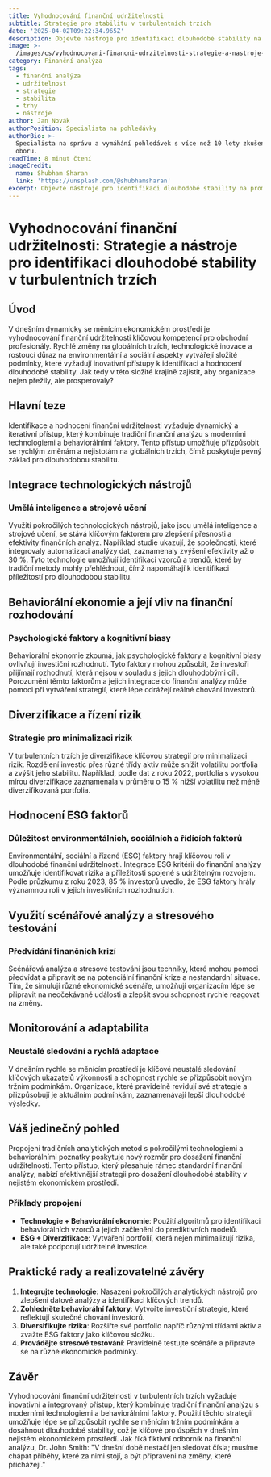 ```yaml
---
title: Vyhodnocování finanční udržitelnosti
subtitle: Strategie pro stabilitu v turbulentních trzích
date: '2025-04-02T09:22:34.965Z'
description: Objevte nástroje pro identifikaci dlouhodobé stability na proměnlivých trzích.
image: >-
  /images/cs/vyhodnocovani-financni-udrzitelnosti-strategie-a-nastroje-pro-identifikaci-dlouhodobe-stability-v-turbulentnich-trzich-1743499354546.jpg
category: Finanční analýza
tags:
  - finanční analýza
  - udržitelnost
  - strategie
  - stabilita
  - trhy
  - nástroje
author: Jan Novák
authorPosition: Specialista na pohledávky
authorBio: >-
  Specialista na správu a vymáhání pohledávek s více než 10 lety zkušeností v
  oboru.
readTime: 8 minut čtení
imageCredit:
  name: Shubham Sharan
  link: 'https://unsplash.com/@shubhamsharan'
excerpt: Objevte nástroje pro identifikaci dlouhodobé stability na proměnlivých trzích.
---
```

# Vyhodnocování finanční udržitelnosti: Strategie a nástroje pro identifikaci dlouhodobé stability v turbulentních trzích

## Úvod

V dnešním dynamicky se měnícím ekonomickém prostředí je vyhodnocování finanční udržitelnosti klíčovou kompetencí pro obchodní profesionály. Rychlé změny na globálních trzích, technologické inovace a rostoucí důraz na environmentální a sociální aspekty vytvářejí složité podmínky, které vyžadují inovativní přístupy k identifikaci a hodnocení dlouhodobé stability. Jak tedy v této složité krajině zajistit, aby organizace nejen přežily, ale prosperovaly?

## Hlavní teze

Identifikace a hodnocení finanční udržitelnosti vyžaduje dynamický a iterativní přístup, který kombinuje tradiční finanční analýzu s moderními technologiemi a behaviorálními faktory. Tento přístup umožňuje přizpůsobit se rychlým změnám a nejistotám na globálních trzích, čímž poskytuje pevný základ pro dlouhodobou stabilitu.

## Integrace technologických nástrojů

### Umělá inteligence a strojové učení

Využití pokročilých technologických nástrojů, jako jsou umělá inteligence a strojové učení, se stává klíčovým faktorem pro zlepšení přesnosti a efektivity finančních analýz. Například studie ukazují, že společnosti, které integrovaly automatizaci analýzy dat, zaznamenaly zvýšení efektivity až o 30 %. Tyto technologie umožňují identifikaci vzorců a trendů, které by tradiční metody mohly přehlédnout, čímž napomáhají k identifikaci příležitostí pro dlouhodobou stabilitu.

## Behaviorální ekonomie a její vliv na finanční rozhodování

### Psychologické faktory a kognitivní biasy

Behaviorální ekonomie zkoumá, jak psychologické faktory a kognitivní biasy ovlivňují investiční rozhodnutí. Tyto faktory mohou způsobit, že investoři přijímají rozhodnutí, která nejsou v souladu s jejich dlouhodobými cíli. Porozumění těmto faktorům a jejich integrace do finanční analýzy může pomoci při vytváření strategií, které lépe odrážejí reálné chování investorů.

## Diverzifikace a řízení rizik

### Strategie pro minimalizaci rizik

V turbulentních trzích je diverzifikace klíčovou strategií pro minimalizaci rizik. Rozdělení investic přes různé třídy aktiv může snížit volatilitu portfolia a zvýšit jeho stabilitu. Například, podle dat z roku 2022, portfolia s vysokou mírou diverzifikace zaznamenala v průměru o 15 % nižší volatilitu než méně diverzifikovaná portfolia.

## Hodnocení ESG faktorů

### Důležitost environmentálních, sociálních a řídících faktorů

Environmentální, sociální a řízené (ESG) faktory hrají klíčovou roli v dlouhodobé finanční udržitelnosti. Integrace ESG kritérií do finanční analýzy umožňuje identifikovat rizika a příležitosti spojené s udržitelným rozvojem. Podle průzkumu z roku 2023, 85 % investorů uvedlo, že ESG faktory hrály významnou roli v jejich investičních rozhodnutích.

## Využití scénářové analýzy a stresového testování

### Předvídání finančních krizí

Scénářová analýza a stresové testování jsou techniky, které mohou pomoci předvídat a připravit se na potenciální finanční krize a nestandardní situace. Tím, že simulují různé ekonomické scénáře, umožňují organizacím lépe se připravit na neočekávané události a zlepšit svou schopnost rychle reagovat na změny.

## Monitorování a adaptabilita

### Neustálé sledování a rychlá adaptace

V dnešním rychle se měnícím prostředí je klíčové neustálé sledování klíčových ukazatelů výkonnosti a schopnost rychle se přizpůsobit novým tržním podmínkám. Organizace, které pravidelně revidují své strategie a přizpůsobují je aktuálním podmínkám, zaznamenávají lepší dlouhodobé výsledky.

## Váš jedinečný pohled

Propojení tradičních analytických metod s pokročilými technologiemi a behaviorálními poznatky poskytuje nový rozměr pro dosažení finanční udržitelnosti. Tento přístup, který přesahuje rámec standardní finanční analýzy, nabízí efektivnější strategii pro dosažení dlouhodobé stability v nejistém ekonomickém prostředí.

### Příklady propojení

- **Technologie + Behaviorální ekonomie**: Použití algoritmů pro identifikaci behaviorálních vzorců a jejich začlenění do prediktivních modelů.
- **ESG + Diverzifikace**: Vytváření portfolií, která nejen minimalizují rizika, ale také podporují udržitelné investice.

## Praktické rady a realizovatelné závěry

1. **Integrujte technologie**: Nasazení pokročilých analytických nástrojů pro zlepšení datové analýzy a identifikaci klíčových trendů.
2. **Zohledněte behaviorální faktory**: Vytvořte investiční strategie, které reflektují skutečné chování investorů.
3. **Diversifikujte rizika**: Rozšiřte své portfolio napříč různými třídami aktiv a zvažte ESG faktory jako klíčovou složku.
4. **Provádějte stresové testování**: Pravidelně testujte scénáře a připravte se na různé ekonomické podmínky.

## Závěr

Vyhodnocování finanční udržitelnosti v turbulentních trzích vyžaduje inovativní a integrovaný přístup, který kombinuje tradiční finanční analýzu s moderními technologiemi a behaviorálními faktory. Použití těchto strategií umožňuje lépe se přizpůsobit rychle se měnícím tržním podmínkám a dosáhnout dlouhodobé stability, což je klíčové pro úspěch v dnešním nejistém ekonomickém prostředí. Jak říká fiktivní odborník na finanční analýzu, Dr. John Smith: "V dnešní době nestačí jen sledovat čísla; musíme chápat příběhy, které za nimi stojí, a být připraveni na změny, které přicházejí."
